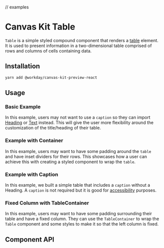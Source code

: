 // examples

<Meta title="Preview/Table" component={Table} />

# Canvas Kit Table

`Table` is a simple styled compound component that renders a
[table](https://developer.mozilla.org/en-US/docs/Web/HTML/Element/table) element. It is used to
present information in a two-dimensional table comprised of rows and columns of cells containing
data.

## Installation

```sh
yarn add @workday/canvas-kit-preview-react
```

## Usage

### Basic Example

In this example, users may not want to use a `caption` so they can import
[Heading](/docs/components-text-heading--basic) or [Text](/docs/components-text-text--basic)
instead. This will give the user more flexibility around the customization of the title/heading of
their table.

<ExampleCodeBlock code={BasicWithHeading} />

### Example with Container

In this example, users may want to have some padding around the `table` and have inset dividers for
their rows. This showcases how a user can achieve this with creating a styled component to wrap the
`table`.

<ExampleCodeBlock code={TableWithContainer} />

### Example with Caption

In this example, we built a simple table that includes a `caption` without a Heading. A `caption` is
not required but it is good for
[accessibility](https://developer.mozilla.org/en-US/docs/Web/HTML/Element/table#accessibility_concerns)
purposes.

<ExampleCodeBlock code={Basic} />

### Fixed Column with TableContainer

In this example, users may want to have some padding surrounding their table and have a fixed
column. They can use the `TableContainer` to wrap the `Table` component and some styles to make it
so that the left column is fixed.

<ExampleCodeBlock code={FixedColumn} />

## Component API

<SymbolDoc name="Table" fileName="/preview-react/" />
